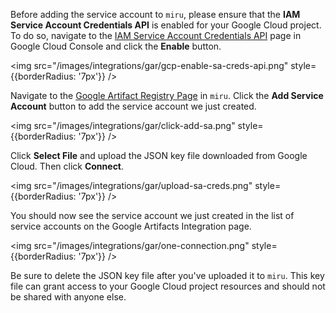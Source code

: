 Before adding the service account to `miru`, please ensure that the **IAM Service Account Credentials API** is enabled for your Google Cloud project. To do so, navigate to the [IAM Service Account Credentials API](https://console.cloud.google.com/apis/library/iamcredentials.googleapis.com) page in Google Cloud Console and click the **Enable** button.

<img src="/images/integrations/gar/gcp-enable-sa-creds-api.png" style={{borderRadius: '7px'}} />

Navigate to the [Google Artifact Registry Page](https://app.miruml.com/integrations/gar) in `miru`. Click the **Add Service Account** button to add the service account we just created.

<img src="/images/integrations/gar/click-add-sa.png" style={{borderRadius: '7px'}} />

Click **Select File** and upload the JSON key file downloaded from Google Cloud. Then click **Connect**.

<img src="/images/integrations/gar/upload-sa-creds.png" style={{borderRadius: '7px'}} />

You should now see the service account we just created in the list of service accounts on the Google Artifacts Integration page.

<img src="/images/integrations/gar/one-connection.png" style={{borderRadius: '7px'}} />

<Warning> Be sure to delete the JSON key file after you've uploaded it to `miru`. This key file can grant access to your Google Cloud project resources and should not be shared with anyone else. </Warning>